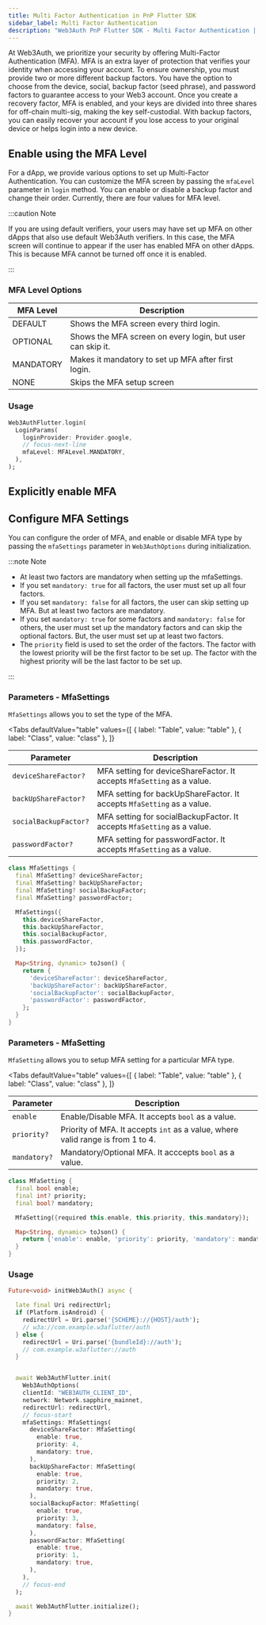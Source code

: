 ```yaml
---
title: Multi Factor Authentication in PnP Flutter SDK
sidebar_label: Multi Factor Authentication
description: "Web3Auth PnP Flutter SDK - Multi Factor Authentication | Documentation - Web3Auth"
---
```



At Web3Auth, we prioritize your security by offering Multi-Factor Authentication (MFA). MFA is an
extra layer of protection that verifies your identity when accessing your account. To ensure
ownership, you must provide two or more different backup factors. You have the option to choose from
the device, social, backup factor (seed phrase), and password factors to guarantee access to your
Web3 account. Once you create a recovery factor, MFA is enabled, and your keys are divided into
three shares for off-chain multi-sig, making the key self-custodial. With backup factors, you can
easily recover your account if you lose access to your original device or helps login into a new
device.

<MFAMinimumPlan />

## Enable using the MFA Level

For a dApp, we provide various options to set up Multi-Factor Authentication. You can customize the
MFA screen by passing the `mfaLevel` parameter in `login` method. You can enable or disable a backup
factor and change their order. Currently, there are four values for MFA level.

:::caution Note

If you are using default verifiers, your users may have set up MFA on other dApps that also use
default Web3Auth verifiers. In this case, the MFA screen will continue to appear if the user has
enabled MFA on other dApps. This is because MFA cannot be turned off once it is enabled.

:::

### MFA Level Options

| MFA Level | Description                                                |
| --------- | ---------------------------------------------------------- |
| DEFAULT   | Shows the MFA screen every third login.                    |
| OPTIONAL  | Shows the MFA screen on every login, but user can skip it. |
| MANDATORY | Makes it mandatory to set up MFA after first login.        |
| NONE      | Skips the MFA setup screen                                 |

### Usage

```dart
Web3AuthFlutter.login(
  LoginParams(
    loginProvider: Provider.google,
    // focus-next-line
    mfaLevel: MFALevel.MANDATORY,
  ),
);
```

## Explicitly enable MFA

<EnableMFAMethod />

## Configure MFA Settings

You can configure the order of MFA, and enable or disable MFA type by passing the `mfaSettings`
parameter in `Web3AuthOptions` during initialization.

:::note Note

- At least two factors are mandatory when setting up the mfaSettings.
- If you set `mandatory: true` for all factors, the user must set up all four factors.
- If you set `mandatory: false` for all factors, the user can skip setting up MFA. But at least two
  factors are mandatory.
- If you set `mandatory: true` for some factors and `mandatory: false` for others, the user must set
  up the mandatory factors and can skip the optional factors. But, the user must set up at least two
  factors.
- The `priority` field is used to set the order of the factors. The factor with the lowest priority
  will be the first factor to be set up. The factor with the highest priority will be the last
  factor to be set up.

:::

### Parameters - MfaSettings

`MfaSettings` allows you to set the type of the MFA.

<Tabs
  defaultValue="table"
  values={[
    { label: "Table", value: "table" },
    { label: "Class", value: "class" },
  ]}
>

<TabItem value="table">

| Parameter             | Description                                                             |
| --------------------- | ----------------------------------------------------------------------- |
| `deviceShareFactor?`  | MFA setting for deviceShareFactor. It accepts `MfaSetting` as a value.  |
| `backUpShareFactor?`  | MFA setting for backUpShareFactor. It accepts `MfaSetting` as a value.  |
| `socialBackupFactor?` | MFA setting for socialBackupFactor. It accepts `MfaSetting` as a value. |
| `passwordFactor?`     | MFA setting for passwordFactor. It accepts `MfaSetting` as a value.     |

</TabItem>

<TabItem value="class">

```dart
class MfaSettings {
  final MfaSetting? deviceShareFactor;
  final MfaSetting? backUpShareFactor;
  final MfaSetting? socialBackupFactor;
  final MfaSetting? passwordFactor;

  MfaSettings({
    this.deviceShareFactor,
    this.backUpShareFactor,
    this.socialBackupFactor,
    this.passwordFactor,
  });

  Map<String, dynamic> toJson() {
    return {
      'deviceShareFactor': deviceShareFactor,
      'backUpShareFactor': backUpShareFactor,
      'socialBackupFactor': socialBackupFactor,
      'passwordFactor': passwordFactor,
    };
  }
}
```

</TabItem>
</Tabs>

### Parameters - MfaSetting

`MfaSetting` allows you to setup MFA setting for a particular MFA type.

<Tabs
  defaultValue="table"
  values={[
    { label: "Table", value: "table" },
    { label: "Class", value: "class" },
  ]}
>

<TabItem value="table">

| Parameter    | Description                                                                     |
| ------------ | ------------------------------------------------------------------------------- |
| `enable`     | Enable/Disable MFA. It accepts `bool` as a value.                               |
| `priority?`  | Priority of MFA. It accepts `int` as a value, where valid range is from 1 to 4. |
| `mandatory?` | Mandatory/Optional MFA. It acccepts `bool` as a value.                          |

</TabItem>
<TabItem value="class">

```dart
class MfaSetting {
  final bool enable;
  final int? priority;
  final bool? mandatory;

  MfaSetting({required this.enable, this.priority, this.mandatory});

  Map<String, dynamic> toJson() {
    return {'enable': enable, 'priority': priority, 'mandatory': mandatory};
  }
}
```

</TabItem>
</Tabs>

### Usage

```dart
Future<void> initWeb3Auth() async {

  late final Uri redirectUrl;
  if (Platform.isAndroid) {
    redirectUrl = Uri.parse('{SCHEME}://{HOST}/auth');
    // w3a://com.example.w3aflutter/auth
  } else {
    redirectUrl = Uri.parse('{bundleId}://auth');
    // com.example.w3aflutter://auth
  }


  await Web3AuthFlutter.init(
    Web3AuthOptions(
    clientId: "WEB3AUTH_CLIENT_ID",
    network: Network.sapphire_mainnet,
    redirectUrl: redirectUrl,
    // focus-start
    mfaSettings: MfaSettings(
      deviceShareFactor: MfaSetting(
        enable: true,
        priority: 4,
        mandatory: true,
      ),
      backUpShareFactor: MfaSetting(
        enable: true,
        priority: 2,
        mandatory: true,
      ),
      socialBackupFactor: MfaSetting(
        enable: true,
        priority: 3,
        mandatory: false,
      ),
      passwordFactor: MfaSetting(
        enable: true,
        priority: 1,
        mandatory: true,
      ),
    ),
    // focus-end
  );

  await Web3AuthFlutter.initialize();
}
```
